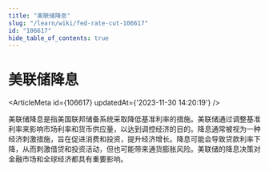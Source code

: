 ```yaml
---
title: "美联储降息"
slug: "/learn/wiki/fed-rate-cut-106617"
id: "106617"
hide_table_of_contents: true
---
```



# 美联储降息

<ArticleMeta id={106617} updatedAt={'2023-11-30 14:20:19'} />
<div className='border-solid border-b border-t-0 my-4 border-[var(--ifm-color-gray-300)]' />

美联储降息是指美国联邦储备系统采取降低基准利率的措施。美联储通过调整基准利率来影响市场利率和货币供应量，以达到调控经济的目的。降息通常被视为一种经济刺激措施，旨在促进消费和投资，提升经济增长。降息可能会导致贷款利率下降，从而刺激借贷和投资活动，但也可能带来通货膨胀风险。美联储的降息决策对金融市场和全球经济都具有重要影响。
